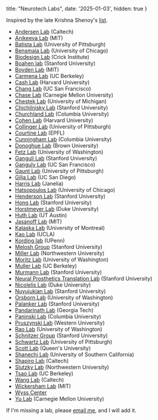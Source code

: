 
  title: "Neurotech Labs",
  date: '2025-01-03',
  hidden: true
}

<PostHeader title={metadata.title} date={metadata.date} />

Inspired by the late Krishna Shenoy's [list](https://npsl.sites.stanford.edu/related-groups).

* [Andersen Lab](https://www.vis.caltech.edu/) (Caltech)
* [Anikeeva Lab](https://bioelectronics.mit.edu/) (MIT)
* [Batista Lab](https://smile.pitt.edu/) (University of Pittsburgh)
* [Bensmaia Lab](https://bensmaialab.github.io/) (University of Chicago)
* [Biodesign Lab](https://www.biodesignlab.co.uk/) (Crick Institute)
* [Boahen lab](https://web.stanford.edu/group/brainsinsilicon/) (Stanford University)
* [Boyden Lab](https://syntheticneurobiology.org/) (MIT)
* [Carmena Lab](http://carmenalab.org/) (UC Berkeley)
* [Cash Lab](https://cashlab.mgh.harvard.edu/) (Harvard University)
* [Chang Lab](https://changlab.ucsf.edu/) (UC San Francisco)
* [Chase Lab](https://chaselab.github.io/) (Carnegie Mellon University)
* [Chestek Lab](https://chestekresearch.engin.umich.edu/) (University of Michigan)
* [Chichilnisky Lab](https://med.stanford.edu/chichilnisky.html) (Stanford University)
* [Churchland Lab](https://churchland.zuckermaninstitute.columbia.edu/) (Columbia University)
* [Cohen Lab](http://cohenweb.rc.fas.harvard.edu/) (Harvard University)
* [Collinger Lab](https://www.rnel.pitt.edu/) (University of Pittsburgh)
* [Courtine Lab](https://www.epfl.ch/labs/courtine-lab/) (EPFL)
* [Cunningham Lab](https://stat.columbia.edu/~cunningham/) (Columbia University)
* [Donoghue Lab](https://www.brown.edu/research/labs/donoghue/home) (Brown University)
* [Fetz Lab](https://depts.washington.edu/fetzweb/) (University of Washington)
* [Ganguli Lab](https://ganguli-gang.stanford.edu/) (Stanford University)
* [Ganguly Lab](http://gangulylab.org/index.html) (UC San Francisco)
* [Gaunt Lab](https://www.rnel.pitt.edu/people/robert-gaunt-phd) (University of Pittsburgh)
* [Gilja Lab](https://neuro.eng.ucsd.edu/) (UC San Diego)
* [Harris Lab](https://www.janelia.org/lab/harris-lab) (Janelia)
* [Hatsopoulos Lab](https://pondside.uchicago.edu/oba/faculty/Hatsopoulos/lab/) (University of Chicago)
* [Henderson Lab](https://med.stanford.edu/henderson-lab.html) (Stanford University)
* [Hong Lab](https://www.guosonghong.com/) (Stanford University)
* [Horstmeyer Lab](https://horstmeyer.pratt.duke.edu/) (Duke University)
* [Huth Lab](https://www.cs.utexas.edu/~huth/) (UT Austin)
* [Jasanoff Lab](http://jasanofflab.mit.edu/) (MIT)
* [Kalaska Lab](https://neurosciences.umontreal.ca/recherche/les-chercheurs/john-kalaska/) (University of Montreal)
* [Kao Lab](https://seas.ucla.edu/~kao/) (UCLA)
* [Kording lab](http://kordinglab.com/) (UPenn)
* [Melosh Group](https://www.meloshgroup.com/) (Stanford University)
* [Miller Lab](https://www.millerlimblab.com/) (Northwestern University)
* [Moritz Lab](http://depts.washington.edu/moritlab/) (University of Washington)
* [Muller Lab](https://www.rikkymuller.com/) (UC Berkeley)
* [Murmann Lab](https://murmann-group.stanford.edu/) (Stanford University)
* [Neural Prosthetics Translation Lab](https://nptl.stanford.edu/) (Stanford University)
* [Nicolelis Lab](https://www.nicolelislab.net/) (Duke University)
* [Nuyujukian Lab](https://bil.stanford.edu/) (Stanford University)
* [Orsborn Lab](http://faculty.washington.edu/aorsborn/) (University of Washington)
* [Palanker Lab](https://web.stanford.edu/~palanker/) (Stanford University)
* [Pandarinath Lab](https://snel.gatech.edu/) (Georgia Tech)
* [Paninski Lab](http://www.stat.columbia.edu/~liam/) (Columbia University)
* [Pruszynski Lab](https://www.pruszynskilab.com/) (Western University)
* [Rao Lab](https://www.rajeshpnrao.com/) (University of Washington)
* [Schnitzer Group](https://pyramidal.stanford.edu/) (Stanford University)
* [Schwartz Lab](https://motorlab.pitt.edu/) (University of Pittsburgh)
* [Scott Lab](https://www.queensu.ca/limb/laboratory-integrative-motor-behavior-limb) (Queen's University)
* [Shanechi Lab](https://nseip.usc.edu/) (University of Southern California)
* [Shapiro Lab](https://shapirolab.caltech.edu/) (Caltech)
* [Slutzky Lab](https://sites.northwestern.edu/slutzkylab/) (Northwestern University)
* [Tsao Lab](https://tsaolab.berkeley.edu/) (UC Berkeley)
* [Wang Lab](http://coilab.caltech.edu/) (Caltech)
* [Wickersham Lab](https://wickershamlab.org/) (MIT)
* [Wyss Center](https://wysscenter.ch/)
* [Yu Lab](https://users.ece.cmu.edu/~byronyu/) (Carnegie Mellon University)

If I'm missing a lab, please [email me](mailto:raphael.hotter@gmail.com), and I will add it.